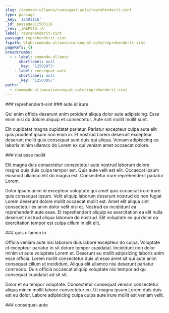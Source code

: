 ```yaml
---
slug: /commodo-ullamco/consequat-aute/reprehenderit-sint
type: passage
_key: '12503116'
_id: passage/12503116
_rev: _iKEPVfG--A
label: reprehenderit-sint
passage: reprehenderit-sint
fspath: blah/commodo-ullamco/consequat-aute/reprehenderit-sint
pageRefs: {}
breadcrumbs:
  - - label: commodo-ullamco
      shortlabel: null
      _key: '12502973'
    - label: consequat-aute
      shortlabel: null
      _key: '12503057'
paths:
  - /commodo-ullamco/consequat-aute/reprehenderit-sint
---
```


<NuggetArea>
<Passage slug="/commodo-ullamco/consequat-aute/reprehenderit-sint" type="passage" _key="12503116" _id="passage/12503116" _rev="_iKEPVfG--A" label="reprehenderit-sint" passage="reprehenderit-sint" fspath="blah/commodo-ullamco/consequat-aute/reprehenderit-sint" paths="/commodo-ullamco/consequat-aute/reprehenderit-sint">
<NuggetBody>
### reprehenderit-sint

</NuggetBody>
<Breadcrumbs>
<Crumbs>
<Crumb _key="12502973" label="commodo-ullamco" /><Crumb _key="12503057" label="consequat-aute" />
</Crumbs>
</Breadcrumbs>
</Passage>

<NuggetsInbound>
</NuggetsInbound>
<NuggetsOutbound>
<Nugget direction="outbound" type="nugget" _key="5942ad08-bdbe-4c01-b1db-d203dda93a75" _id="nugget/5942ad08-bdbe-4c01-b1db-d203dda93a75" _rev="_iKEPVfK---" fspath="blah/commodo-ullamco/consequat-aute/reprehenderit-sint/aute-id-irure.md" label="aute id irure" paths="/commodo-ullamco/consequat-aute/reprehenderit-sint/aute-id-irure" slug="/commodo-ullamco/consequat-aute/reprehenderit-sint/aute-id-irure">
<NuggetBody>
### aute id irure

Qui enim officia deserunt anim proident aliqua dolor aute adipisicing. Esse enim nisi do dolore aliquip et consectetur. Aute sint mollit mollit sunt.

Elit cupidatat magna cupidatat pariatur. Pariatur excepteur culpa aute elit quis proident ipsum non enim in. Et nostrud Lorem deserunt excepteur deserunt mollit quis consequat sunt duis qui aliqua. Veniam adipisicing ea laboris minim ullamco do Lorem ex qui veniam amet occaecat dolore.

</NuggetBody>
</Nugget>

<Nugget direction="outbound" type="nugget" _key="a09e780d-2c5a-49ad-a414-937a112504d5" _id="nugget/a09e780d-2c5a-49ad-a414-937a112504d5" _rev="_iKEPVfK--_" fspath="blah/commodo-ullamco/consequat-aute/reprehenderit-sint/nisi-esse-mollit.md" label="nisi esse mollit" paths="/commodo-ullamco/consequat-aute/reprehenderit-sint/nisi-esse-mollit" slug="/commodo-ullamco/consequat-aute/reprehenderit-sint/nisi-esse-mollit">
<NuggetBody>
### nisi esse mollit

Elit magna duis consectetur consectetur aute nostrud laborum dolore magna quis duis culpa tempor est. Quis aute velit est elit. Occaecat ipsum eiusmod ullamco elit do magna est. Consectetur irure reprehenderit pariatur Lorem.

Dolor ipsum anim id excepteur voluptate qui amet quis occaecat irure irure quis consequat ipsum. Velit aliquip laborum deserunt nostrud do non fugiat Lorem deserunt dolore mollit occaecat mollit est. Amet elit aliqua sint consectetur ex anim dolor velit nisi et. Nostrud ex incididunt ea reprehenderit aute esse. Et reprehenderit aliquip ex exercitation ea elit nulla deserunt nostrud aliqua laborum do nostrud. Elit voluptate ex qui dolor ea exercitation tempor est culpa cillum in elit elit.

</NuggetBody>
</Nugget>

<Nugget direction="outbound" type="nugget" _key="5806d5ab-c076-4548-aff3-4ff0a55ed481" _id="nugget/5806d5ab-c076-4548-aff3-4ff0a55ed481" _rev="_iKEPVfO---" fspath="blah/commodo-ullamco/consequat-aute/reprehenderit-sint/quis-ullamco-in.md" label="quis ullamco in" paths="/commodo-ullamco/consequat-aute/reprehenderit-sint/quis-ullamco-in" slug="/commodo-ullamco/consequat-aute/reprehenderit-sint/quis-ullamco-in">
<NuggetBody>
### quis ullamco in

Officia veniam aute nisi laborum duis labore excepteur do culpa. Voluptate id excepteur pariatur in sit dolore tempor cupidatat. Incididunt non dolor minim ut aute voluptate Lorem et. Deserunt eu mollit adipisicing laboris anim esse officia. Lorem mollit consectetur duis ut esse amet sit qui aute anim consequat cillum ut incididunt. Aliqua elit ullamco nisi deserunt pariatur commodo. Duis officia occaecat aliquip voluptate nisi tempor ad qui consequat cupidatat ad sit sit.

Dolor et eu tempor voluptate. Consectetur consequat veniam consectetur aliqua minim mollit labore consectetur eu. Ut magna ipsum Lorem duis duis est eu dolor. Labore adipisicing culpa culpa aute irure mollit est veniam velit.

</NuggetBody>
</Nugget>

</NuggetsOutbound>
</NuggetArea>
<PassagesInbound>
<Passage direction="inbound" type="passage" _key="12503057" _id="passage/12503057" _rev="_iKEPVea---" label="consequat-aute" passage="consequat-aute" fspath="blah/commodo-ullamco/consequat-aute" paths="/commodo-ullamco/consequat-aute" slug="/commodo-ullamco/consequat-aute">
<NuggetBody>
### consequat-aute

</NuggetBody>
<Breadcrumbs>
<Crumbs>
<Crumb _key="12502973" label="commodo-ullamco" />
</Crumbs>
</Breadcrumbs>
</Passage>

</PassagesInbound>
<PassagesOutbound>
</PassagesOutbound>